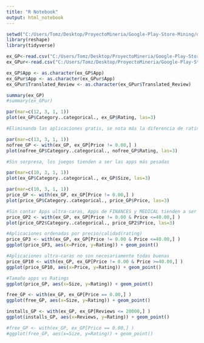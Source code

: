 ```yaml
---
title: "R Notebook"
output: html_notebook
---
```


```r
setwd("C:/Users/Tomz/Desktop/ProyectoMineria/Google-Play-Store-Mining/dataset")
library(reshape)
library(tidyverse)
```
```r
ex_GP<-read.csv("C:/Users/Tomz/Desktop/ProyectoMineria/Google-Play-Store-Mining/dataset/extended_googleplaystore.csv", as.is = F)
ex_GPur<-read.csv("C:/Users/Tomz/Desktop/ProyectoMineria/Google-Play-Store-Mining/dataset_modificado/dataset-usuarios.csv", as.is = F)

ex_GP$App <- as.character(ex_GP$App)
ex_GPur$App <- as.character(ex_GPur$App)
ex_GPur$Translated_Review <- as.character(ex_GPur$Translated_Review)
```

```r
summary(ex_GP)
#summary(ex_GPur)
```

```r
par(mar=c(12, 3, 1, 1))
plot(ex_GP$Category..categorical., ex_GP$Rating, las=3)
```

```r
#Eliminando las aplicaciones gratis, se nota más la diferencia de ratings por categoria

par(mar=c(13, 3, 1, 1))
nofree_GP <- with(ex_GP, ex_GP[Price != 0.00,] )
plot(nofree_GP$Category..categorical., nofree_GP$Rating, las=3)
```

```r
#Sin sorpresa, los juegos tienden a ser las apps más pesadas

par(mar=c(10, 3, 1, 1))
plot(ex_GP$Category..categorical., ex_GP$Size, las=3)
```
```r
par(mar=c(10, 3, 1, 1))
price_GP <- with(ex_GP, ex_GP[Price != 0.00,] )
plot(price_GP$Category..categorical., price_GP$Price, las=3)

#Sin contar Apps ultra-caras, Apps de FINANCES y MEDICAL tienden a ser las más caras
price_GP2 <- with(ex_GP, ex_GP[Price != 0.00 & Price <=40.00,] )
plot(price_GP2$Category..categorical., price_GP2$Price, las=3)
```
```r
#Aplicaciones ordenadas por precio/calidad(rating)
price_GP3 <- with(ex_GP, ex_GP[Price != 0.00 & Price <=40.00,] )
ggplot(price_GP3, aes(x=Price, y=Rating)) + geom_point()

#Aplicaciones ultra-caras no son necesariamente todas buenas
price_GP10 <- with(ex_GP, ex_GP[Price != 0.00 & Price >=40.00,] )
ggplot(price_GP10, aes(x=Price, y=Rating)) + geom_point()
```

```r
#Tamaño apps vs Ratings
ggplot(price_GP, aes(x=Size, y=Rating)) + geom_point()

free_GP <- with(ex_GP, ex_GP[Price == 0.00,] )
ggplot(free_GP, aes(x=Size, y=Rating)) + geom_point()
```
```r
installs_GP <- with(ex_GP, ex_GP[Reviews <= 20000,] )
ggplot(installs_GP, aes(x=Reviews, y=Rating)) + geom_point()

#free_GP <- with(ex_GP, ex_GP[Price == 0.00,] )
#ggplot(free_GP, aes(x=Size, y=Rating)) + geom_point()
```
